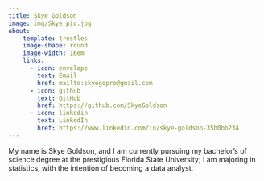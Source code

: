 ```yaml
---
title: Skye Goldson
image: img/Skye_pic.jpg
about: 
    template: trestles
    image-shape: round
    image-width: 16em
    links: 
      - icon: envelope
        text: Email
        href: mailto:skyegopro@gmail.com
      - icon: github
        text: GitHub
        href: https://github.com/SkyeGoldson
      - icon: linkedin
        text: LinkedIn
        href: https://www.linkedin.com/in/skye-goldson-35b0bb234
---
```


My name is Skye Goldson, and I am currently pursuing my bachelor's of science degree at the prestigious Florida State University; I am majoring in statistics, with the intention of becoming a data analyst.
